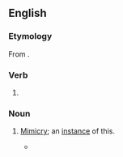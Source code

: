 ==English==

===Etymology===
From {{affix|en|mimic|-k-|-ing|id3=gerund noun}}.

===Verb===
{{head|en|verb form}}

# {{present participle of|en|mimic|nocat=1}}

===Noun===
{{en-noun|~}}

# {{lb|en|uncountable}} [[mimicry|Mimicry]]; {{lb|en|countable}} an [[instance#Noun|instance]] of this.
#* {{RQ:Irving Tales of a Traveller|part=2|chapter=Buckthorne, or The Young Man of Great Expectations|page=93|passage=They had a thousand odd stories and jokes about the events of the day, and burlesque descriptions and '''mimickings''' of the spectators who had been admiring them.}}
